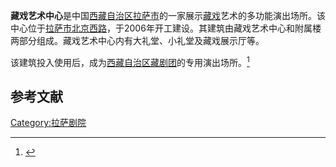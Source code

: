 '''藏戏艺术中心'''是中国[[西藏自治区|西藏自治区]][[拉萨市|拉萨市]]的一家展示[[藏戏|藏戏]]艺术的多功能演出场所。该中心位于[[拉萨市|拉萨市]][[北京西路_(拉萨)|北京西路]]，于2006年开工建设。其建筑由藏戏艺术中心和附属楼两部分组成。藏戏艺术中心内有大礼堂、小礼堂及藏戏展示厅等。

该建筑投入使用后，成为[[西藏自治区藏剧团|西藏自治区藏剧团]]的专用演出场所。<ref>{{Cite web |url=http://tibet.news.cn/photo/2010-12/20/content_21666541.htm |title=西藏自治区藏剧团将迎接成立50周年，新华网，2010年12月20日 |access-date=2012年3月6日 |archive-date=2012年3月2日 |archive-url=https://web.archive.org/web/20120302135530/http://tibet.news.cn/photo/2010-12/20/content_21666541.htm |dead-url=no }}</ref>

==参考文献==
{{reflist}} 

{{拉萨地标}}

[[Category:拉萨剧院|Category:拉萨剧院]]